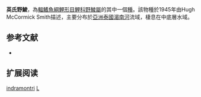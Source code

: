 {{Speciesbox
| name = 霍氏野鯪
| image = 
| status = NE
| status_system = iucn3.1
| genus = Labeo
| species = indramontri
| authority = [[Smith|Smith]], 1945
| synonyms = 
}}
'''英氏野鯪'''，為[[輻鰭魚綱|輻鰭魚綱]][[鯉形目|鯉形目]][[鯉科|鯉科]][[野鯪屬|野鯪屬]]的其中一個[[種|種]]。該物種於1945年由Hugh McCormick Smith描述，主要分布於[[亞洲|亞洲]][[泰國|泰國]][[湄南河|湄南河]]流域，棲息在中底層水域。

== 参考文献 ==
{{refbegin}}
*{{FishBase_species|genus=Labeo|species=indramontri|year=2011|month=12}}
{{refend}}

== 扩展阅读 ==
{{refbegin}}
{{wikispecies-inline|Labeo indramontri|霍氏野鯪}}
{{refend}}
{{Taxonbar|from=Q2417148}}

[[Category:野鯪屬|indramontri]]
[[Category:1945年描述的鱼类|L]]


{{魚類小作品}}